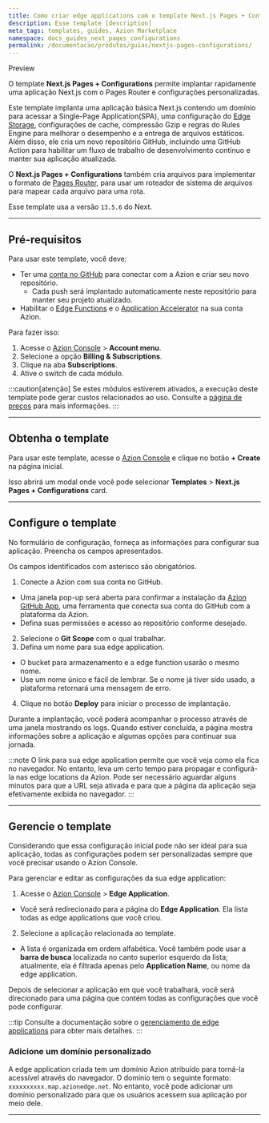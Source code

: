 ```yaml
---
title: Como criar edge applications com o template Next.js Pages + Configurations
description: Esse template [description]
meta_tags: templates, guides, Azion Marketplace
namespace: docs_guides_next_pages_configurations
permalink: /documentacao/produtos/guias/nextjs-pages-configurations/
---
```



<Tag severity="info" client:only="vue">
Preview
</Tag>

O template **Next.js Pages + Configurations** permite implantar rapidamente uma aplicação Next.js com o Pages Router e configurações personalizadas.

Este template implanta uma aplicação básica Next.js contendo um domínio para acessar a Single-Page Application(SPA), uma configuração do [Edge Storage](/pt-br/documentacao/produtos/store/edge-storage/), configurações de cache, compressão Gzip e regras do Rules Engine para melhorar o desempenho e a entrega de arquivos estáticos. Além disso, ele cria um novo repositório GitHub, incluindo uma GitHub Action para habilitar um fluxo de trabalho de desenvolvimento contínuo e manter sua aplicação atualizada.

O **Next.js Pages + Configurations** também cria arquivos para implementar o formato de [Pages Router](https://nextjs.org/docs/pages), para usar um roteador de sistema de arquivos para mapear cada arquivo para uma rota.

Esse template usa a versão `13.5.6` do Next.

---

## Pré-requisitos

Para usar este template, você deve:

- Ter uma [conta no GitHub](https://github.com/signup) para conectar com a Azion e criar seu novo repositório.
  - Cada push será implantado automaticamente neste repositório para manter seu projeto atualizado.
- Habilitar o [Edge Functions](/pt-br/documentacao/produtos/build/edge-application/edge-functions/) e o [Application Accelerator](/pt-br/documentacao/produtos/build/edge-application/application-accelerator/) na sua conta Azion.

Para fazer isso:

1. Acesse o [Azion Console](https://console.azion.com) > **Account menu**.
2. Selecione a opção **Billing & Subscriptions**.
3. Clique na aba **Subscriptions**.
4. Ative o switch de cada módulo.

:::caution[atenção]
Se estes módulos estiverem ativados, a execução deste template pode gerar custos relacionados ao uso. Consulte a [página de preços](/pt-br/documentacao/produtos/precos/) para mais informações.
:::

---

## Obtenha o template

Para usar este template, acesse o [Azion Console](https://console.azion.com) e clique no botão **+ Create** na página inicial.

Isso abrirá um modal onde você pode selecionar **Templates** > **Next.js Pages + Configurations** card.

---

## Configure o template

No formulário de configuração, forneça as informações para configurar sua aplicação. Preencha os campos apresentados.

Os campos identificados com asterisco são obrigatórios.

1. Conecte a Azion com sua conta no GitHub.
- Uma janela pop-up será aberta para confirmar a instalação da [Azion GitHub App](/pt-br/documentacao/produtos/guias/azion-github-app/), uma ferramenta que conecta sua conta do GitHub com a plataforma da Azion.
- Defina suas permissões e acesso ao repositório conforme desejado.
2. Selecione o **Git Scope** com o qual trabalhar.
3. Defina um nome para sua edge application.
- O bucket para armazenamento e a edge function usarão o mesmo nome.
- Use um nome único e fácil de lembrar. Se o nome já tiver sido usado, a plataforma retornará uma mensagem de erro.
4. Clique no botão **Deploy** para iniciar o processo de implantação.

Durante a implantação, você poderá acompanhar o processo através de uma janela mostrando os logs. Quando estiver concluída, a página mostra informações sobre a aplicação e algumas opções para continuar sua jornada.

:::note
O link para sua edge application permite que você veja como ela fica no navegador. No entanto, leva um certo tempo para propagar e configurá-la nas edge locations da Azion. Pode ser necessário aguardar alguns minutos para que a URL seja ativada e para que a página da aplicação seja efetivamente exibida no navegador.
:::

---

## Gerencie o template

Considerando que essa configuração inicial pode não ser ideal para sua aplicação, todas as configurações podem ser personalizadas sempre que você precisar usando o Azion Console.

Para gerenciar e editar as configurações da sua edge application:

1. Acesse o [Azion Console](/pt-br/documentacao/produtos/guias/como-acessar-o-azion-console/) > **Edge Application**.
- Você será redirecionado para a página do **Edge Application**. Ela lista todas as edge applications que você criou.
2. Selecione a aplicação relacionada ao template. 
- A lista é organizada em ordem alfabética. Você também pode usar a **barra de busca** localizada no canto superior esquerdo da lista; atualmente, ela é filtrada apenas pelo **Application Name**, ou nome da edge application.

Depois de selecionar a aplicação em que você trabalhará, você será direcionado para uma página que contém todas as configurações que você pode configurar.

:::tip
Consulte a documentação sobre o [gerenciamento de edge applications](/pt-br/documentacao/produtos/build/edge-application/primeiros-passos/) para obter mais detalhes.
:::

### Adicione um domínio personalizado

A edge application criada tem um domínio Azion atribuído para torná-la acessível através do navegador. O domínio tem o seguinte formato: `xxxxxxxxxx.map.azionedge.net`. No entanto, você pode adicionar um domínio personalizado para que os usuários acessem sua aplicação por meio dele.


<LinkButton link="/pt-br/documentacao/produtos/guias/configurar-dominio/" label="consulte o guia para configurar domínios" outlined /> 

---



